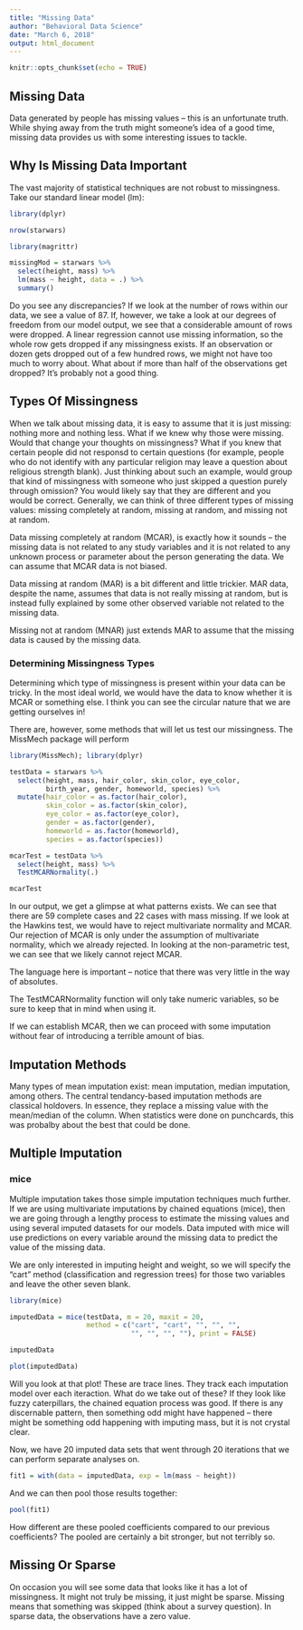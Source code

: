 ```yaml
---
title: "Missing Data"
author: "Behavioral Data Science"
date: "March 6, 2018"
output: html_document
---
```


```r
knitr::opts_chunk$set(echo = TRUE)
```

## Missing Data

Data generated by people has missing values -- this is an unfortunate truth. While shying away from the truth might someone's idea of a good time, missing data provides us with some interesting issues to tackle.

## Why Is Missing Data Important

The vast majority of statistical techniques are not robust to missingness. Take our standard linear model (lm):

```r
library(dplyr)

nrow(starwars)
```


```r
library(magrittr)

missingMod = starwars %>% 
  select(height, mass) %>% 
  lm(mass ~ height, data = .) %>% 
  summary()
```

Do you see any discrepancies? If we look at the number of rows within our data, we see a value of 87. If, however, we take a look at our degrees of freedom from our model output, we see that a considerable amount of rows were dropped. A linear regression cannot use missing information, so the whole row gets dropped if any missingness exists. If an observation or dozen gets dropped out of a few hundred rows, we might not have too much to worry about. What about if more than half of the observations get dropped? It's probably not a good thing.


## Types Of Missingness

When we talk about missing data, it is easy to assume that it is just missing: nothing more and nothing less. What if we knew why those were missing. Would that change your thoughts on missingness? What if you knew that certain people did not responsd to certain questions (for example, people who do not identify with any particular religion may leave a question about religious strength blank). Just thinking about such an example, would group that kind of missingness with someone who just skipped a question purely through omission? You would likely say that they are different and you would be correct. Generally, we can think of three different types of missing values: missing completely at random, missing at random, and missing not at random.  

Data missing completely at random (MCAR), is exactly how it sounds -- the missing data is not related to any study variables and it is not related to any unknown process or parameter about the person generating the data. We can assume that MCAR data is not biased.

Data missing at random (MAR) is a bit different and little trickier. MAR data, despite the name, assumes that data is not really missing at random, but is instead fully explained by some other observed variable not related to the missing data. 

Missing not at random (MNAR) just extends MAR to assume that the missing data is caused by the missing data.

### Determining Missingness Types

Determining which type of missingness is present within your data can be tricky. In the most ideal world, we would have the data to know whether it is MCAR or something else. I think you can see the circular nature that we are getting ourselves in!

There are, however, some methods that will let us test our missingness. The MissMech package will perform 

```r
library(MissMech); library(dplyr)

testData = starwars %>% 
  select(height, mass, hair_color, skin_color, eye_color, 
         birth_year, gender, homeworld, species) %>% 
  mutate(hair_color = as.factor(hair_color), 
         skin_color = as.factor(skin_color), 
         eye_color = as.factor(eye_color), 
         gender = as.factor(gender), 
         homeworld = as.factor(homeworld), 
         species = as.factor(species))

mcarTest = testData %>% 
  select(height, mass) %>% 
  TestMCARNormality(.)

mcarTest
```

In our output, we get a glimpse at what patterns exists. We can see that there are 59 complete cases and 22 cases with mass missing. If we look at the Hawkins test, we would have to reject multivariate normality and MCAR. Our rejection of MCAR is only under the assumption of multivariate normality, which we already rejected. In looking at the non-parametric test, we can see that we likely cannot reject MCAR. 

The language here is important -- notice that there was very little in the way of absolutes. 

The TestMCARNormality function will only take numeric variables, so be sure to keep that in mind when using it.

If we can establish MCAR, then we can proceed with some imputation without fear of introducing a terrible amount of bias.

## Imputation Methods

Many types of mean imputation exist: mean imputation, median imputation, among others. The central tendancy-based imputation methods are classical holdovers. In essence, they replace a missing value with the mean/median of the column. When statistics were done on punchcards, this was probalby about the best that could be done.

## Multiple Imputation

### mice

Multiple imputation takes those simple imputation techniques much further. If we are using multivariate imputations by chained equations (mice), then we are going through a lengthy process to estimate the missing values and using several imputed datasets for our models. Data imputed with mice will use predictions on every variable around the missing data to predict the value of the missing data.

We are only interested in imputing height and weight, so we will specify the "cart" method (classification and regression trees) for those two variables and leave the other seven blank.

```r
library(mice)

imputedData = mice(testData, m = 20, maxit = 20, 
                   method = c("cart", "cart", "", "", "", 
                              "", "", "", ""), print = FALSE)

imputedData

plot(imputedData)
```

Will you look at that plot! These are trace lines. They track each imputation model over each iteraction. What do we take out of these? If they look like fuzzy caterpillars, the chained equation process was good. If there is any discernable pattern, then something odd might have happened -- there might be something odd happening with imputing mass, but it is not crystal clear.

Now, we have 20 imputed data sets that went through 20 iterations that we can perform separate analyses on.

```r
fit1 = with(data = imputedData, exp = lm(mass ~ height))
```

And we can then pool those results together:

```r
pool(fit1)
```

How different are these pooled coefficients compared to our previous coefficients? The pooled are certainly a bit stronger, but not terribly so. 

## Missing Or Sparse

On occasion you will see some data that looks like it has a lot of missingness. It might not truly be missing, it just might be sparse. Missing means that something was skipped (think about a survey question). In sparse data, the observations have a zero value. 